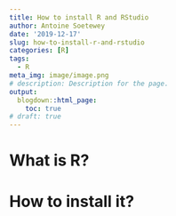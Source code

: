 ```yaml
---
title: How to install R and RStudio
author: Antoine Soetewey
date: '2019-12-17'
slug: how-to-install-r-and-rstudio
categories: [R]
tags:
  - R
meta_img: image/image.png
# description: Description for the page.
output:
  blogdown::html_page:
    toc: true
# draft: true
---
```


# What is R?

# How to install it?


